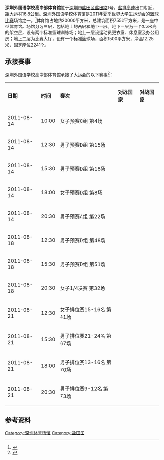 {{Infobox_Stadium 
| stadium_name = 深圳外国语学校高中部体育馆
| image = [[File:深圳外国语学校高中部体育馆.jpg|350px]]
| location = [[中华人民共和国|中国]][[广东省|广东省]][[深圳市|深圳市]][[盐田区|盐田区]]
| broke_ground = 2009年
| opened = 2009年<ref name="深圳外国语学校高中部体育馆完成初步验收">[http://news.sznews.com/content/2009-10/21/content_4128868.htm 深圳外国语学校高中部体育馆完成初步验收]</ref>
| owner = [[深圳外国语学校|深圳外国语学校]]
| seating_capacity = <center>2241 </center> 
}}

'''深圳外国语学校高中部体育馆'''位于[[深圳市|深圳市]][[盐田区|盐田区]][[盐田路|盐田路]]1号，[[盐排高速|盐排高速]]出口附近，距大运村16.8公里。[[深圳外国语学校|深圳外国语学校]]体育馆是[[2011年夏季世界大学生运动会|2011年夏季世界大学生运动会]]的[[2011年夏季世界大学生运动会篮球比赛|篮球比赛]]场馆之一。<ref name="深圳外国语学校高中部体育馆承接篮球预赛任务">{{Cite web |url=http://sports.sohu.com/20110810/n315963733.shtml |title=深圳外国语学校高中部体育馆承接篮球预赛任务 |access-date=2011-08-13 |archive-date=2016-03-04 |archive-url=https://web.archive.org/web/20160304200535/http://sports.sohu.com/20110810/n315963733.shtml |dead-url=no }}</ref>体育馆占地约20000平方米，总建筑面积7553平方米，是一座中型体育馆。场馆分为三层，包括地上的两层和地下一层。地下一层为一个9.5米高的架空层，设有两个标准篮球训练场；地上一层设运动员更衣室、休息室及办公用房；地上二层为比赛大厅，设有一个标准篮球场，面积1500平方米，净高12.25米，固定座位2241个。

==承接赛事==
深圳外国语学校高中部体育馆承接了大运会的以下赛事<ref name="2011年夏季世界大学生运动会篮球比赛赛事列表">{{Cite web |url=http://match.sz2011.org/Scheduledetail2/BKCHI.htm |title=2011年夏季世界大学生运动会篮球比赛赛事列表 |access-date=2011-08-13 |archive-date=2011-11-14 |archive-url=https://web.archive.org/web/20111114012110/http://match.sz2011.org/Scheduledetail2/BKCHI.htm |dead-url=yes }}</ref>：
{|class="wikitable"
|+ 
| '''日期'''
| '''时间'''
| '''赛次'''
| '''对战国家'''
| '''对战国家'''
|-
| 2011-08-14 
| 10:00
| 女子预赛C组 第4场
| {{bkw|POL}}
| {{bkw|CAN}}
|-
| 2011-08-14 
| 12:30
| 男子预赛D组 第15场
| {{bk|FIN}}
| {{bk|ISR}}
|-
| 2011-08-14 
| 15:30
| 男子预赛D组 第18场
| {{bk|KOR}}
| {{bk|MEX}}
|-
| 2011-08-14
| 18:00
| 女子预赛D组 第8场
|{{bkw|CZE}}
|{{bkw|JPN}}
|-
| 2011-08-14
| 20:30
| 男子预赛A组 第22场
| {{bk|BRA}}
| {{bk|UAE}}
|-
| 2011-08-18 
| 12:30
| 男子预赛D组 第48场
| {{bk|KOR}}
| {{bk|HUN}}
|-
| 2011-08-18
| 15:30
| 男子预赛D组 第51场
| {{bk|MEX}}
| {{bk|FIN}}
|-
| 2011-08-18
| 20:30
| 女子1/4决赛 第32场
|{{bkw|AUS}}
|{{bkw|CAN}}
|-
| 2011-08-21
| 12:30
| 女子排位赛15-16名 第41场
|
|
|-
| 2011-08-21
| 15:30
| 男子排位赛21-24名 第67场
|
|
|-
| 2011-08-21
| 18:00
| 男子排位赛13-16名 第70场
|
|
|-
| 2011-08-21
| 20:30
| 男子排位赛9-12名 第73场
|
|
|}

==参考资料==
<references />

[[Category:深圳体育场馆|Category:深圳体育场馆]]
[[Category:盐田区|Category:盐田区]]